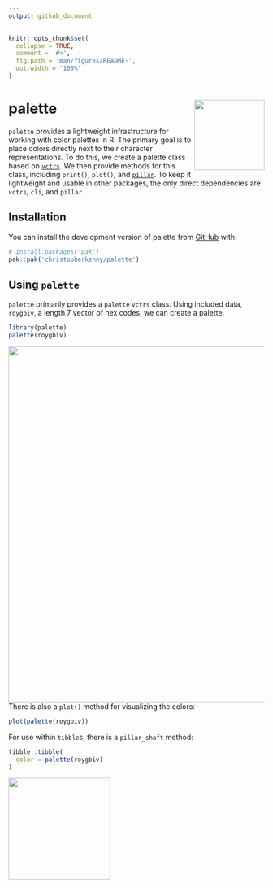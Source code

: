 ```yaml
---
output: github_document
---
```


<!-- README.md is generated from README.Rmd. Please edit that file -->

```r
knitr::opts_chunk$set(
  collapse = TRUE,
  comment = '#>',
  fig.path = 'man/figures/README-',
  out.width = '100%'
)
```

# palette <img src="man/figures/logo.png" align="right" height="138" alt="" />

<!-- badges: start -->
<!-- badges: end -->

`palette` provides a lightweight infrastructure for working with color palettes in R.
The primary goal is to place colors directly next to their character representations.
To do this, we create a palette class based on [`vctrs`](https://vctrs.r-lib.org/index.html).
We then provide methods for this class, including `print()`, `plot()`, and [`pillar`](https://pillar.r-lib.org/). 
To keep it lightweight and usable in other packages, the only direct dependencies are `vctrs`, `cli`, and `pillar`.

## Installation

You can install the development version of palette from [GitHub](https://github.com/) with:

``` r
# install.packages('pak')
pak::pak('christopherkenny/palette')
```

## Using `palette`

`palette` primarily provides a `palette` `vctrs` class.
Using included data, `roygbiv`, a length 7 vector of hex codes, we can create a palette.

```r
library(palette)
palette(roygbiv)
```
<div align = "center">
<img src = "man/figures/README-print.png" width = "700px" align = "left">
</div>

<br>
There is also a `plot()` method for visualizing the colors:

```r
plot(palette(roygbiv))
```

For use within `tibble`s, there is a `pillar_shaft` method:

```r
tibble::tibble(
  color = palette(roygbiv)
)
```

<div align = "center">
<img src = "man/figures/README-pillar.png" width = "200px" align = "left">
</div>
